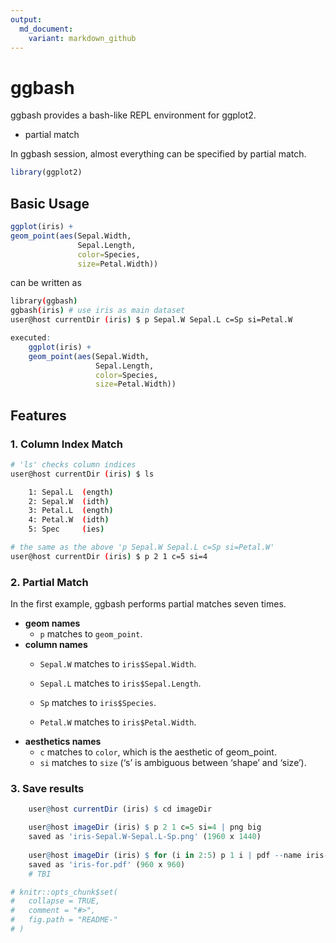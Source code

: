 ```yaml
---
output:
  md_document:
    variant: markdown_github
---
```


<!-- README.md is generated from README.Rmd. Please edit that file -->

# ggbash

ggbash provides a bash-like REPL environment for ggplot2.

* partial match

In ggbash session, almost everything can be specified by partial match.

```r
library(ggplot2)
```

## Basic Usage

```r
ggplot(iris) +
geom_point(aes(Sepal.Width,
               Sepal.Length,
               color=Species,
               size=Petal.Width))
```

can be written as

```bash
library(ggbash)
ggbash(iris) # use iris as main dataset
user@host currentDir (iris) $ p Sepal.W Sepal.L c=Sp si=Petal.W
```

```r
executed:
    ggplot(iris) +
    geom_point(aes(Sepal.Width,
                   Sepal.Length,
                   color=Species,
                   size=Petal.Width))
```

## Features

### 1. Column Index Match

```bash
# 'ls' checks column indices
user@host currentDir (iris) $ ls

    1: Sepal.L  (ength)
    2: Sepal.W  (idth)
    3: Petal.L  (ength)
    4: Petal.W  (idth)    	
    5: Spec     (ies)

# the same as the above 'p Sepal.W Sepal.L c=Sp si=Petal.W'
user@host currentDir (iris) $ p 2 1 c=5 si=4

```

### 2. Partial Match

In the first example, ggbash performs partial matches seven times.

* __geom names__
    + `p` matches to `geom_point`.

* __column names__
    + `Sepal.W` matches to `iris$Sepal.Width`.
  
    + `Sepal.L` matches to `iris$Sepal.Length`.
  
    + `Sp` matches to `iris$Species`.
    
    + `Petal.W` matches to `iris$Petal.Width`.

* __aesthetics names__
    + `c` matches to  `color`, which is the aesthetic of geom_point.
    + `si` matches to  `size` ('s' is ambiguous between 'shape' and 'size').

### 3. Save results

```r
    user@host currentDir (iris) $ cd imageDir

    user@host imageDir (iris) $ p 2 1 c=5 si=4 | png big
    saved as 'iris-Sepal.W-Sepal.L-Sp.png' (1960 x 1440)
    
    user@host imageDir (iris) $ for (i in 2:5) p 1 i | pdf --name iris-for
    saved as 'iris-for.pdf' (960 x 960)
    # TBI
```


```r
# knitr::opts_chunk$set(
#   collapse = TRUE,
#   comment = "#>",
#   fig.path = "README-"
# )
```
